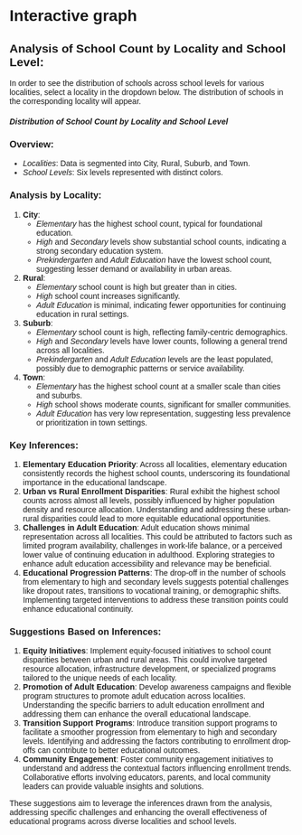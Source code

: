 # Interactive graph
## Analysis of School Count by Locality and School Level:

In order to see the distribution of schools across school levels for various localities, select a locality in the dropdown below. The distribution of schools in the corresponding locality will appear.

<style>
  * {
    font-family: sans-serif;
  }
</style> 
<H5>Distribution of School Count by Locality and School Level</H5>
<div id="chart2">
</div>

<div id="chart">
</div>

<script src="https://d3js.org/d3.v6.min.js"></script>
<script src="https://cdn.jsdelivr.net/npm/d3@7"></script>
<script src="./scripts/myscript.js"></script>

### Overview:

-   *Localities*: Data is segmented into City, Rural, Suburb, and Town.
-   *School Levels*: Six levels represented with distinct colors.

### Analysis by Locality:

1.  **City**:
    -   *Elementary* has the highest school count, typical for foundational education.
    -   *High* and *Secondary* levels show substantial school counts, indicating a strong secondary education system.
    -   *Prekindergarten* and *Adult Education* have the lowest school count, suggesting lesser demand or availability in urban areas.
2.  **Rural**:
    -   *Elementary* school count is high but greater than in cities.
    -   *High* school count increases significantly.
    -   *Adult Education* is minimal, indicating fewer opportunities for continuing education in rural settings.
3.  **Suburb**:
    -   *Elementary* school count is high, reflecting family-centric demographics.
    -   *High* and *Secondary* levels have lower counts, following a general trend across all localities.
    -   *Prekindergarten* and *Adult Education* levels are the least populated, possibly due to demographic patterns or service availability.
4.  **Town**:
    -   *Elementary* has the highest school count at a smaller scale than cities and suburbs.
    -   *High* school shows moderate counts, significant for smaller communities.
    -   *Adult Education* has very low representation, suggesting less prevalence or prioritization in town settings.

### Key Inferences:

1.  **Elementary Education Priority**: Across all localities, elementary education consistently records the highest school counts, underscoring its foundational importance in the educational landscape.
2.  **Urban vs Rural Enrollment Disparities**: Rural exhibit the highest school counts across almost all levels, possibly influenced by higher population density and resource allocation. Understanding and addressing these urban-rural disparities could lead to more equitable educational opportunities.
3.  **Challenges in Adult Education**: Adult education shows minimal representation across all localities. This could be attributed to factors such as limited program availability, challenges in work-life balance, or a perceived lower value of continuing education in adulthood. Exploring strategies to enhance adult education accessibility and relevance may be beneficial.
4.  **Educational Progression Patterns**: The drop-off in the number of schools from elementary to high and secondary levels suggests potential challenges like dropout rates, transitions to vocational training, or demographic shifts. Implementing targeted interventions to address these transition points could enhance educational continuity.

### Suggestions Based on Inferences:

1.  **Equity Initiatives**: Implement equity-focused initiatives to school count disparities between urban and rural areas. This could involve targeted resource allocation, infrastructure development, or specialized programs tailored to the unique needs of each locality.
2.  **Promotion of Adult Education**: Develop awareness campaigns and flexible program structures to promote adult education across localities. Understanding the specific barriers to adult education enrollment and addressing them can enhance the overall educational landscape.
3.  **Transition Support Programs**: Introduce transition support programs to facilitate a smoother progression from elementary to high and secondary levels. Identifying and addressing the factors contributing to enrollment drop-offs can contribute to better educational outcomes.
4.  **Community Engagement**: Foster community engagement initiatives to understand and address the contextual factors influencing enrollment trends. Collaborative efforts involving educators, parents, and local community leaders can provide valuable insights and solutions.

These suggestions aim to leverage the inferences drawn from the analysis, addressing specific challenges and enhancing the overall effectiveness of educational programs across diverse localities and school levels.

